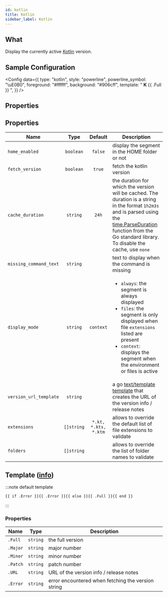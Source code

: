 ```yaml
---
id: kotlin
title: Kotlin
sidebar_label: Kotlin
---
```


## What

Display the currently active [Kotlin][kotlin] version.

## Sample Configuration


<Config
  data={{
    type: "kotlin",
    style: "powerline",
    powerline_symbol: "\uE0B0",
    foreground: "#ffffff",
    background: "#906cff",
    template: " <b>K</b> {{ .Full }} ",
  }}
/>

## Properties

## Properties

| Name                   |    Type    |       Default        | Description                                                                                                                                                                                                                          |
| ---------------------- | :--------: | :------------------: | ------------------------------------------------------------------------------------------------------------------------------------------------------------------------------------------------------------------------------------ |
| `home_enabled`         | `boolean`  |       `false`        | display the segment in the HOME folder or not                                                                                                                                                                                        |
| `fetch_version`        | `boolean`  |        `true`        | fetch the kotlin version                                                                                                                                                                                                             |
| `cache_duration`       |  `string`  |        `24h`         | the duration for which the version will be cached. The duration is a string in the format `1h2m3s` and is parsed using the [time.ParseDuration] function from the Go standard library. To disable the cache, use `none`              |
| `missing_command_text` |  `string`  |                      | text to display when the command is missing                                                                                                                                                                                          |
| `display_mode`         |  `string`  |      `context`       | <ul><li>`always`: the segment is always displayed</li><li>`files`: the segment is only displayed when file `extensions` listed are present</li><li>`context`: displays the segment when the environment or files is active</li></ul> |
| `version_url_template` |  `string`  |                      | a go [text/template][go-text-template] [template][templates] that creates the URL of the version info / release notes                                                                                                                |
| `extensions`           | `[]string` | `*.kt, *.kts, *.ktm` | allows to override the default list of file extensions to validate                                                                                                                                                                   |
| `folders`              | `[]string` |                      | allows to override the list of folder names to validate                                                                                                                                                                              |

## Template ([info][templates])

:::note default template

```template
{{ if .Error }}{{ .Error }}{{ else }}{{ .Full }}{{ end }}
```

:::

### Properties

| Name     | Type     | Description                                        |
| -------- | -------- | -------------------------------------------------- |
| `.Full`  | `string` | the full version                                   |
| `.Major` | `string` | major number                                       |
| `.Minor` | `string` | minor number                                       |
| `.Patch` | `string` | patch number                                       |
| `.URL`   | `string` | URL of the version info / release notes            |
| `.Error` | `string` | error encountered when fetching the version string |

[go-text-template]: https://golang.org/pkg/text/template/
[templates]: /docs/configuration/templates
[kotlin]: https://kotlinlang.org/
[time.ParseDuration]: https://golang.org/pkg/time/#ParseDuration
